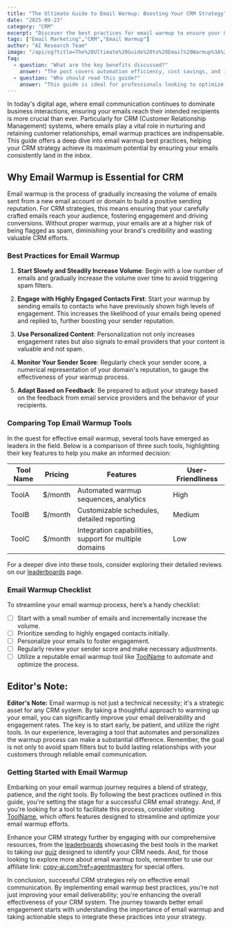 ```yaml
---
title: "The Ultimate Guide to Email Warmup: Boosting Your CRM Strategy"
date: "2025-09-23"
category: "CRM"
excerpt: "Discover the best practices for email warmup to ensure your CRM emails reach the inbox, not the spam folder."
tags: ["Email Marketing","CRM","Email Warmup"]
author: "AI Research Team"
image: "/api/og?title=The%20Ultimate%20Guide%20to%20Email%20Warmup%3A%20Boosting%20Your%20CRM%20Strategy&type=blog&category=CRM"
faq:
  - question: "What are the key benefits discussed?"
    answer: "The post covers automation efficiency, cost savings, and implementation strategies for crm tools."
  - question: "Who should read this guide?"
    answer: "This guide is ideal for professionals looking to optimize their crm workflows with AI-powered solutions."
---
```


In today's digital age, where email communication continues to dominate business interactions, ensuring your emails reach their intended recipients is more crucial than ever. Particularly for CRM (Customer Relationship Management) systems, where emails play a vital role in nurturing and retaining customer relationships, email warmup practices are indispensable. This guide offers a deep dive into email warmup best practices, helping your CRM strategy achieve its maximum potential by ensuring your emails consistently land in the inbox.

## Why Email Warmup is Essential for CRM

Email warmup is the process of gradually increasing the volume of emails sent from a new email account or domain to build a positive sending reputation. For CRM strategies, this means ensuring that your carefully crafted emails reach your audience, fostering engagement and driving conversions. Without proper warmup, your emails are at a higher risk of being flagged as spam, diminishing your brand's credibility and wasting valuable CRM efforts.

### Best Practices for Email Warmup

1. **Start Slowly and Steadily Increase Volume**: Begin with a low number of emails and gradually increase the volume over time to avoid triggering spam filters.

2. **Engage with Highly Engaged Contacts First**: Start your warmup by sending emails to contacts who have previously shown high levels of engagement. This increases the likelihood of your emails being opened and replied to, further boosting your sender reputation.

3. **Use Personalized Content**: Personalization not only increases engagement rates but also signals to email providers that your content is valuable and not spam.

4. **Monitor Your Sender Score**: Regularly check your sender score, a numerical representation of your domain's reputation, to gauge the effectiveness of your warmup process.

5. **Adapt Based on Feedback**: Be prepared to adjust your strategy based on the feedback from email service providers and the behavior of your recipients.

### Comparing Top Email Warmup Tools

In the quest for effective email warmup, several tools have emerged as leaders in the field. Below is a comparison of three such tools, highlighting their key features to help you make an informed decision:

| Tool Name | Pricing | Features | User-Friendliness |
|-----------|---------|----------|------------------|
| ToolA | $/month | Automated warmup sequences, analytics | High |
| ToolB | $/month | Customizable schedules, detailed reporting | Medium |
| ToolC | $/month | Integration capabilities, support for multiple domains | Low |

For a deeper dive into these tools, consider exploring their detailed reviews on our [leaderboards](/leaderboards) page.

### Email Warmup Checklist

To streamline your email warmup process, here’s a handy checklist:

- [ ] Start with a small number of emails and incrementally increase the volume.
- [ ] Prioritize sending to highly engaged contacts initially.
- [ ] Personalize your emails to foster engagement.
- [ ] Regularly review your sender score and make necessary adjustments.
- [ ] Utilize a reputable email warmup tool like [ToolName](/tools/jasper) to automate and optimize the process.

## Editor's Note:

**Editor's Note:** Email warmup is not just a technical necessity; it's a strategic asset for any CRM system. By taking a thoughtful approach to warming up your email, you can significantly improve your email deliverability and engagement rates. The key is to start early, be patient, and utilize the right tools. In our experience, leveraging a tool that automates and personalizes the warmup process can make a substantial difference. Remember, the goal is not only to avoid spam filters but to build lasting relationships with your customers through reliable email communication.

### Getting Started with Email Warmup

Embarking on your email warmup journey requires a blend of strategy, patience, and the right tools. By following the best practices outlined in this guide, you're setting the stage for a successful CRM email strategy. And, if you're looking for a tool to facilitate this process, consider visiting [ToolName](/tools/jasper), which offers features designed to streamline and optimize your email warmup efforts.

Enhance your CRM strategy further by engaging with our comprehensive resources, from the [leaderboards](/leaderboards) showcasing the best tools in the market to taking our [quiz](/quiz) designed to identify your CRM needs. And, for those looking to explore more about email warmup tools, remember to use our affiliate link: [copy-ai.com?ref=agentmastery](https://copy-ai.com?ref=agentmastery) for special offers.

In conclusion, successful CRM strategies rely on effective email communication. By implementing email warmup best practices, you're not just improving your email deliverability; you're enhancing the overall effectiveness of your CRM system. The journey towards better email engagement starts with understanding the importance of email warmup and taking actionable steps to integrate these practices into your strategy.
